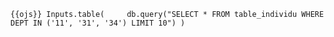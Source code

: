 ```{{ojs}}
Inputs.table(
    db.query("SELECT * FROM table_individu WHERE DEPT IN ('11', '31', '34') LIMIT 10")
)
```


